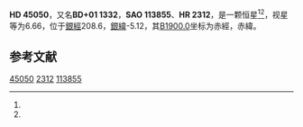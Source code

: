 {{Starbox begin
| name = HD 45050
}}
{{Starbox observe
| epoch = [[J2000.0|J2000.0]]
| constell = {{星座名待查}}<ref name=SIMBAD>{{cite web
 | url=http://simbad.u-strasbg.fr/simbad/sim-id?Ident=HR+2312
 | title =Pulsating variable Star
 | publisher=Centre de Données astronomiques de Strasbourg
 | work=SIMBAD
 | accessdate=2012-07-13}}</ref><ref name=DATA>{{cite web
 | url=http://vizier.u-strasbg.fr/viz-bin/VizieR-5?-out.add=.&-source=5050&-corr=PK=HR&-out.max=9999&HR=2312
 | title=VizieR Detailed Page
 | accessdate=2012-07-13
 | archive-date=2016-03-05
 | archive-url=https://web.archive.org/web/20160305091636/http://vizier.u-strasbg.fr/viz-bin/VizieR-5?-out.add=.&-source=5050&-corr=PK=HR&-out.max=9999&HR=2312
 | dead-url=no
 }}</ref>
| 星官 = 
| ra = {{RA|6|25|18.4}}<ref name=SIMBAD /><ref name=DATA />
| dec = {{DEC|+1|30|4}}<ref name=SIMBAD /><ref name=DATA />
| appmag_v = 6.66<ref name=SIMBAD /><ref name=DATA />
}}
{{Starbox character
| class = B9V<ref name=SIMBAD /><ref name=DATA />
| b-v = -0.04<ref name=SIMBAD /><ref name=DATA />
| u-b = -0.22<ref name=SIMBAD /><ref name=DATA />
| r-i = <ref name=SIMBAD /><ref name=DATA />
| variable = 
}}
{{Starbox astrometry
| radial_v = -0.22
| prop_mo_ra = 7
| parallax = 
| p_error = 
}}
{{Starbox catalog
| names =BD+01 1332，[[SAO星表|SAO]] 113855，[[HD星表|HD]] 45050，[[HR星表|HR]] 2312}}
{{Starbox reference |Simbad=HR+2312}}
{{Starbox end}}

'''HD 45050'''，又名'''BD+01 1332'''，'''SAO 113855'''、'''HR 2312'''，是一颗恒星<ref name=SIMBAD /><ref name=DATA />，视星等为6.66，位于[[銀道座標系|銀經]]208.6，[[銀道座標系|銀緯]]-5.12，其[[B1900.0|B1900.0]]坐标为赤經{{RA|6|20|7.6}}，赤緯{{DEC|+1|-5.12|24}}。

== 参考文献 ==
{{reflist}}

{{star-stub}}

[[Category:HD和HDE天體|45050]]
[[Category:HR天體|2312]]
[[Category:SAO天體|113855]]